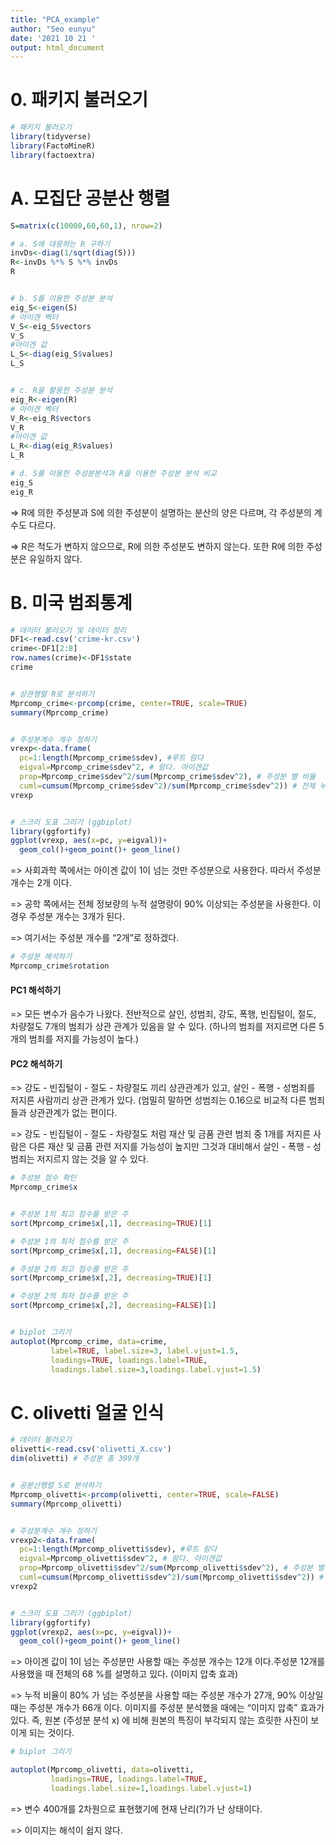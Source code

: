 ```yaml
---
title: "PCA_example"
author: "Seo eunyu"
date: '2021 10 21 '
output: html_document
---
```


# 0. 패키지 불러오기

```r
# 패키지 불러오기
library(tidyverse)
library(FactoMineR)
library(factoextra)
```

# A. 모집단 공분산 행렬

```r
S=matrix(c(10000,60,60,1), nrow=2)

# a. S에 대응하는 R 구하기
invDs<-diag(1/sqrt(diag(S)))
R<-invDs %*% S %*% invDs
R


# b. S를 이용한 주성분 분석
eig_S<-eigen(S)
# 아이겐 벡터
V_S<-eig_S$vectors
V_S
#아이겐 값
L_S<-diag(eig_S$values)
L_S


# c. R을 활용한 주성분 분석
eig_R<-eigen(R)
# 아이겐 벡터
V_R<-eig_R$vectors
V_R
#아이겐 값
L_R<-diag(eig_R$values)
L_R

# d. S를 이용한 주성분분석과 R을 이용한 주성분 분석 비교
eig_S
eig_R
```


=> R에 의한 주성분과 S에 의한 주성분이 설명하는 분산의 양은 다르며, 각 주성분의 계수도 다르다.

=> R은 척도가 변하지 않으므로, R에 의한 주성분도 변하지 않는다. 또한 R에 의한 주성분은 유일하지 않다.



# B. 미국 범죄통계

```r
# 데이터 불러오기 및 데이터 정리
DF1<-read.csv('crime-kr.csv')
crime<-DF1[2:8]
row.names(crime)<-DF1$state
crime


# 상관행렬 R로 분석하기
Mprcomp_crime<-prcomp(crime, center=TRUE, scale=TRUE)
summary(Mprcomp_crime)


# 주성분계수 개수 정하기
vrexp<-data.frame(
  pc=1:length(Mprcomp_crime$sdev), #루트 람다
  eigval=Mprcomp_crime$sdev^2, # 람다. 아이겐값
  prop=Mprcomp_crime$sdev^2/sum(Mprcomp_crime$sdev^2), # 주성분 별 비율
  cuml=cumsum(Mprcomp_crime$sdev^2)/sum(Mprcomp_crime$sdev^2)) # 전체 누적 비율
vrexp


# 스크리 도표 그리기 (ggbiplot)
library(ggfortify)
ggplot(vrexp, aes(x=pc, y=eigval))+
  geom_col()+geom_point()+ geom_line()
```

=> 사회과학 쪽에서는 아이겐 값이 1이 넘는 것만 주성분으로 사용한다. 따라서 주성분 개수는 2개 이다.

=> 공학 쪽에서는 전체 정보량의 누적 설명량이 90% 이상되는 주성분을 사용한다. 이 경우 주성분 개수는 3개가 된다.

=> 여기서는 주성분 개수를 "2개"로 정하겠다.

```r
# 주성분 해석하기
Mprcomp_crime$rotation
```

#### PC1 해석하기

=> 모든 변수가 음수가 나왔다. 전반적으로 살인, 성범죄, 강도, 폭행, 빈집털이, 절도, 차량절도 7개의 범죄가 상관 관계가 있음을 알 수 있다. (하나의 범죄를 저지르면 다른 5개의 범죄를 저지를 가능성이 높다.)


#### PC2 해석하기

=> 강도 - 빈집털이 - 절도 - 차량절도 끼리 상관관계가 있고, 살인 - 폭행 - 성범죄를 저지른 사람끼리 상관 관계가 있다. (엄밀히 말하면 성범죄는 0.16으로 비교적 다른 범죄들과 상관관계가 없는 편이다.

=> 강도 - 빈집털이 - 절도 - 차량절도 처럼 재산 및 금품 관련 범죄 중 1개를 저지른 사람은 다른 재산 및 금품 관련 저지를 가능성이 높지만 그것과 대비해서 살인 - 폭행 - 성범죄는 저지르지 않는 것을 알 수 있다.

```r
# 주성분 점수 확인
Mprcomp_crime$x


# 주성분 1의 최고 점수를 받은 주
sort(Mprcomp_crime$x[,1], decreasing=TRUE)[1]

# 주성분 1의 최저 점수를 받은 주
sort(Mprcomp_crime$x[,1], decreasing=FALSE)[1]

# 주성분 2의 최고 점수를 받은 주
sort(Mprcomp_crime$x[,2], decreasing=TRUE)[1]

# 주성분 2의 최저 점수를 받은 주
sort(Mprcomp_crime$x[,2], decreasing=FALSE)[1]


# biplot 그리기
autoplot(Mprcomp_crime, data=crime,
         label=TRUE, label.size=3, label.vjust=1.5,
         loadings=TRUE, loadings.label=TRUE,
         loadings.label.size=3,loadings.label.vjust=1.5)
```



# C. olivetti 얼굴 인식

```r
# 데이터 불러오기
olivetti<-read.csv('olivetti_X.csv')
dim(olivetti) # 주성분 총 399개


# 공분산행렬 S로 분석하기
Mprcomp_olivetti<-prcomp(olivetti, center=TRUE, scale=FALSE)
summary(Mprcomp_olivetti) 


# 주성분계수 개수 정하기
vrexp2<-data.frame(
  pc=1:length(Mprcomp_olivetti$sdev), #루트 람다
  eigval=Mprcomp_olivetti$sdev^2, # 람다. 아이겐값
  prop=Mprcomp_olivetti$sdev^2/sum(Mprcomp_olivetti$sdev^2), # 주성분 별 비율
  cuml=cumsum(Mprcomp_olivetti$sdev^2)/sum(Mprcomp_olivetti$sdev^2)) # 전체 누적 비율
vrexp2


# 스크리 도표 그리기 (ggbiplot)
library(ggfortify)
ggplot(vrexp2, aes(x=pc, y=eigval))+
  geom_col()+geom_point()+ geom_line()
```


=> 아이겐 값이 1이 넘는 주성분만 사용할 때는 주성분 개수는 12개 이다.주성분 12개를 사용했을 때 전체의 68 %를 설명하고 있다. (이미지 압축 효과)


=> 누적 비율이 80% 가 넘는 주성분을 사용할 때는 주성분 개수가 27개, 90% 이상일 때는 주성분 개수가 66개 이다.
이미지를 주성분 분석했을 때에는 "이미지 압축" 효과가 있다. 즉, 원본 (주성분 분석 x) 에 비해 원본의 특징이 부각되지 않는 흐릿한 사진이 보이게 되는 것이다.


```r
# biplot 그리기

autoplot(Mprcomp_olivetti, data=olivetti,
         loadings=TRUE, loadings.label=TRUE,
         loadings.label.size=1,loadings.label.vjust=1)
```


=> 변수 400개를 2차원으로 표현했기에 현재 난리(?)가 난 상태이다.

=> 이미지는 해석이 쉽지 않다. 

